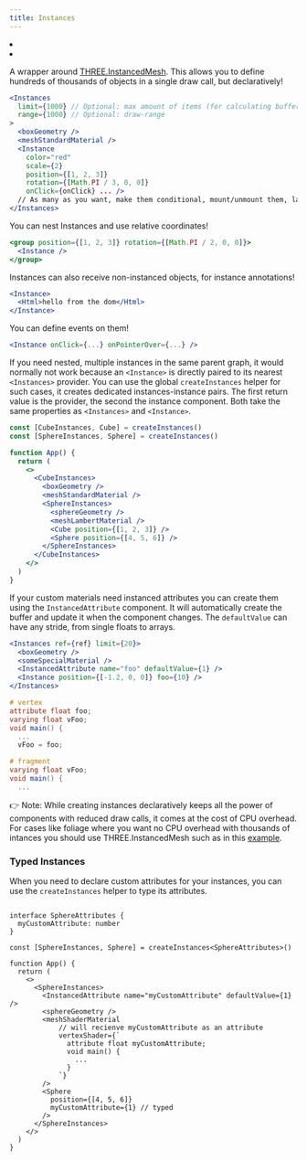 ```yaml
---
title: Instances
---
```


<Grid cols={4}>
  <li>
    <Codesandbox id="h8o2d" />
  </li>
  <li>
    <Codesandbox id="i6t0j" />
  </li>
</Grid>

A wrapper around [THREE.InstancedMesh](https://threejs.org/docs/#api/en/objects/InstancedMesh). This allows you to define hundreds of thousands of objects in a single draw call, but declaratively!

```jsx
<Instances
  limit={1000} // Optional: max amount of items (for calculating buffer size)
  range={1000} // Optional: draw-range
>
  <boxGeometry />
  <meshStandardMaterial />
  <Instance
    color="red"
    scale={2}
    position={[1, 2, 3]}
    rotation={[Math.PI / 3, 0, 0]}
    onClick={onClick} ... />
  // As many as you want, make them conditional, mount/unmount them, lazy load them, etc ...
</Instances>
```

You can nest Instances and use relative coordinates!

```jsx
<group position={[1, 2, 3]} rotation={[Math.PI / 2, 0, 0]}>
  <Instance />
</group>
```

Instances can also receive non-instanced objects, for instance annotations!

```jsx
<Instance>
  <Html>hello from the dom</Html>
</Instance>
```

You can define events on them!

```jsx
<Instance onClick={...} onPointerOver={...} />
```

If you need nested, multiple instances in the same parent graph, it would normally not work because an `<Instance>` is directly paired to its nearest `<Instances>` provider. You can use the global `createInstances` helper for such cases, it creates dedicated instances-instance pairs. The first return value is the provider, the second the instance component. Both take the same properties as `<Instances>` and `<Instance>`.

```jsx
const [CubeInstances, Cube] = createInstances()
const [SphereInstances, Sphere] = createInstances()

function App() {
  return (
    <>
      <CubeInstances>
        <boxGeometry />
        <meshStandardMaterial />
        <SphereInstances>
          <sphereGeometry />
          <meshLambertMaterial />
          <Cube position={[1, 2, 3]} />
          <Sphere position={[4, 5, 6]} />
        </SphereInstances>
      </CubeInstances>
    </>
  )
}
```

If your custom materials need instanced attributes you can create them using the `InstancedAttribute` component. It will automatically create the buffer and update it when the component changes. The `defaultValue` can have any stride, from single floats to arrays.

```jsx
<Instances ref={ref} limit={20}>
  <boxGeometry />
  <someSpecialMaterial />
  <InstancedAttribute name="foo" defaultValue={1} />
  <Instance position={[-1.2, 0, 0]} foo={10} />
</Instances>
```

```glsl
# vertex
attribute float foo;
varying float vFoo;
void main() {
  ...
  vFoo = foo;

# fragment
varying float vFoo;
void main() {
  ...
```

👉 Note: While creating instances declaratively keeps all the power of components with reduced draw calls, it comes at the cost of CPU overhead. For cases like foliage where you want no CPU overhead with thousands of intances you should use THREE.InstancedMesh such as in this [example](https://codesandbox.io/s/grass-shader-5xho4?file=/src/Grass.js).

### Typed Instances

When you need to declare custom attributes for your instances, you can use the `createInstances` helper to type its attributes.

```tsx

interface SphereAttributes {
  myCustomAttribute: number
}

const [SphereInstances, Sphere] = createInstances<SphereAttributes>()

function App() {
  return (
    <>
      <SphereInstances>
        <InstancedAttribute name="myCustomAttribute" defaultValue={1} />
        <sphereGeometry />
        <meshShaderMaterial
            // will recienve myCustomAttribute as an attribute
            vertexShader={`
              attribute float myCustomAttribute;
              void main() {
                ...
              }
            `}
        />
        <Sphere
          position={[4, 5, 6]}
          myCustomAttribute={1} // typed
        />
      </SphereInstances>
    </>
  )
}